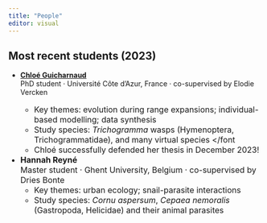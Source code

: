 ```yaml
---
title: "People"
editor: visual
---
```


## Most recent students (2023)

-   [**Chloé Guicharnaud**](https://scholar.google.com/citations?user=O9F6iy4AAAAJ)\
    PhD student · Université Côte d'Azur, France · co-supervised by Elodie Vercken\
    <font size=-0.5>
    -   Key themes: evolution during range expansions; individual-based modelling; data synthesis\
    -   Study species: *Trichogramma* wasps (Hymenoptera, Trichogrammatidae), and many virtual species </font
    -   Chloé successfully defended her thesis in December 2023!
-   **Hannah Reyné**\
    Master student · Ghent University, Belgium · co-supervised by Dries Bonte\
    <font size=-0.5>
    -   Key themes: urban ecology; snail-parasite interactions\
    -   Study species: *Cornu aspersum*, *Cepaea nemoralis* (Gastropoda, Helicidae) and their animal parasites </font>
